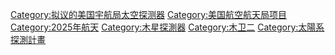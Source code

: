 {{DEFAULTSORT:Europa Clipper}}
[[Category:拟议的美国宇航局太空探测器|Category:拟议的美国宇航局太空探测器]]
[[Category:美国航空航天局项目|Category:美国航空航天局项目]]
[[Category:2025年航天|Category:2025年航天]]
[[Category:木星探測器|Category:木星探測器]]
[[Category:木卫二|Category:木卫二]]
[[Category:太陽系探測計畫|Category:太陽系探測計畫]]